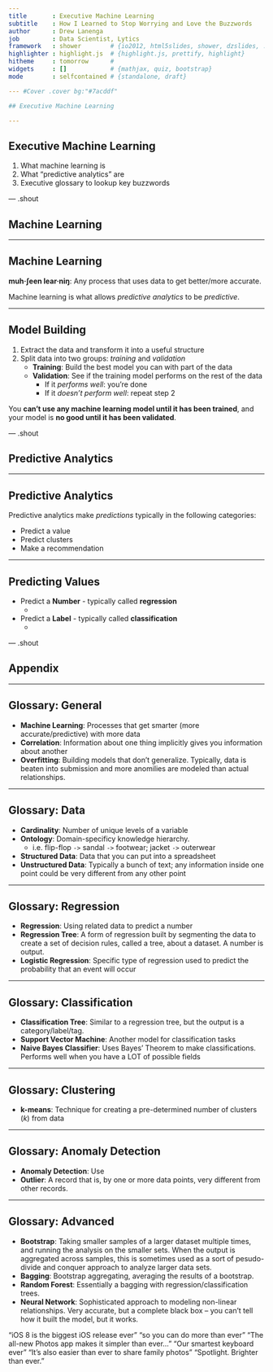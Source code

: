 ```yaml
---
title       : Executive Machine Learning
subtitle    : How I Learned to Stop Worrying and Love the Buzzwords
author      : Drew Lanenga
job         : Data Scientist, Lytics
framework   : shower        # {io2012, html5slides, shower, dzslides, ...}
highlighter : highlight.js  # {highlight.js, prettify, highlight}
hitheme     : tomorrow      # 
widgets     : []            # {mathjax, quiz, bootstrap}
mode        : selfcontained # {standalone, draft}

--- #Cover .cover bg:"#7acddf"

## Executive Machine Learning

---
```


## Executive Machine Learning

1.  What machine learning is
2.  What "predictive analytics" are
3.  Executive glossary to lookup key buzzwords

--- .shout

## Machine Learning


---

## Machine Learning


**muh·ʃeen  lear·niŋ**: Any process that uses data to get better/more accurate.

Machine learning is what allows *predictive analytics* to be *predictive*.

---

## Model Building

1. Extract the data and transform it into a useful structure
2. Split data into two groups: *training* and *validation*
    - **Training**: Build the best model you can with part of the data
    - **Validation**: See if the training model performs on the rest of the data
       - If it *performs well*: you're done
       - If it *doesn't perform well*: repeat step 2

You **can't use any machine learning model until it has been trained**, and your model is **no good until it has been validated**.

--- .shout

## Predictive Analytics

---

## Predictive Analytics

Predictive analytics make *predictions* typically in the following categories:

- Predict a value
- Predict clusters
- Make a recommendation

---

## Predicting Values

- Predict a **Number** - typically called **regression**
    - 
- Predict a **Label** - typically called **classification**
    - 

--- .shout

## Appendix

---

## Glossary: General

- **Machine Learning**: Processes that get smarter (more accurate/predictive) with more data
- **Correlation**: Information about one thing implicitly gives you information about another
- **Overfitting**: Building models that don't generalize.  Typically, data is beaten into submission and more anomilies are modeled than actual relationships.

---

## Glossary: Data

- **Cardinality**: Number of unique levels of a variable
- **Ontology**: Domain-specificy knowledge hierarchy.
    - i.e. flip-flop `->` sandal `->` footwear; jacket `->` outerwear
- **Structured Data**: Data that you can put into a spreadsheet
- **Unstructured Data**: Typically a bunch of text; any information inside one point could be very different from any other point

---

## Glossary: Regression

- **Regression**: Using related data to predict a number
- **Regression Tree**: A form of regression built by segmenting the data to create a set of decision rules, called a tree, about a dataset.  A number is output.
- **Logistic Regression**: Specific type of regression used to predict the probability that an event will occur

---

## Glossary: Classification

- **Classification Tree**: Similar to a regression tree, but the output is a category/label/tag.
- **Support Vector Machine**: Another model for classification tasks
- **Naive Bayes Classifier**: Uses Bayes' Theorem to make classifications.  Performs well when you have a LOT of possible fields

---

## Glossary: Clustering

- **k-means**: Technique for creating a pre-determined number of clusters (*k*) from data

---

## Glossary: Anomaly Detection

- **Anomaly Detection**: Use
- **Outlier**: A record that is, by one or more data points, very different from other records.

---

## Glossary: Advanced

- **Bootstrap**: Taking smaller samples of a larger dataset multiple times, and running the analysis on the smaller sets.  When the output is aggregated across samples, this is sometimes used as a sort of pesudo-divide and conquer approach to analyze larger data sets.
- **Bagging**: Bootstrap aggregating, averaging the results of a bootstrap.
- **Random Forest**: Essentially a bagging with regression/classification trees.
- **Neural Network**: Sophisticated approach to modeling non-linear relationships.  Very accurate, but a complete black box -- you can't tell how it built the model, but it works.



"iOS 8 is the biggest iOS release ever"
"so you can do more than ever"
"The all-new Photos app makes it simpler than ever..."
"Our smartest keyboard ever"
"It's also easier than ever to share family photos"
"Spotlight.  Brighter than ever."

